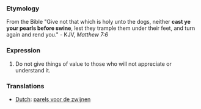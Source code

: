 ===Etymology===
From the Bible "Give not that which is holy unto the dogs, neither '''cast ye your pearls before swine''', lest they trample them under their feet, and turn again and rend you." - KJV, ''Matthew 7:6''
===Expression===
#Do not give things of value to those who will not appreciate or understand it.
===Translations===
*[[Dutch]]: [[parels voor de zwijnen]]